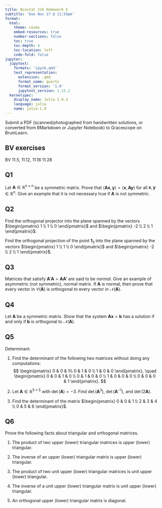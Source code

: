 ```yaml
---
title: Biostat 216 Homework 5
subtitle: 'Due Nov 17 @ 11:59pm'
format:
  html:
    theme: cosmo
    embed-resources: true
    number-sections: false
    toc: true
    toc-depth: 4
    toc-location: left
    code-fold: false
jupyter:
  jupytext:
    formats: 'ipynb,qmd'
    text_representation:
      extension: .qmd
      format_name: quarto
      format_version: '1.0'
      jupytext_version: 1.15.2
  kernelspec:
    display_name: Julia 1.9.3
    language: julia
    name: julia-1.9
---
```


Submit a PDF (scanned/photographed from handwritten solutions, or converted from RMarkdown or Jupyter Notebook) to Gracescope on BruinLearn.

## BV exercises

BV 11.5, 11.12, 11.18 11.28

## Q1

Let $\mathbf{A} \in \mathbb{R}^{n \times n}$ be a symmetric matrix. Prove that $\langle \mathbf{A} \mathbf{x}, \mathbf{y} \rangle = \langle \mathbf{x}, \mathbf{A} \mathbf{y} \rangle$ for all $\mathbf{x}, \mathbf{y} \in \mathbb{R}^n$. Give an example that it is not necessary true if $\mathbf{A}$ is not symmetric.

## Q2 

Find the orthogonal projector into the plane spanned by the vectors $\begin{pmatrix} 1 \\ 1 \\ 0 \end{pmatrix}$ and $\begin{pmatrix} -2 \\ 2 \\ 1 \end{pmatrix}$.   

Find the orthogonal projection of the point $\mathbf{1}_3$ into the plane spanned by the vectors $\begin{pmatrix} 1 \\ 1 \\ 0 \end{pmatrix}$ and $\begin{pmatrix} -2 \\ 2 \\ 1 \end{pmatrix}$. 

## Q3 

Matrices that satisfy $\mathbf{A}' \mathbf{A} = \mathbf{A} \mathbf{A}'$ are said to be _normal_. Give an example of asymmetric (not symmetric), normal matrix. If $\mathbf{A}$ is normal, then prove that every vector in $\mathcal{C}(\mathbf{A})$ is orthogonal to every vector in $\mathcal{N}(\mathbf{A})$. 

## Q4 

Let $\mathbf{A}$ be a symmetric matrix. Show that the system $\mathbf{A} \mathbf{x} = \mathbf{b}$ has a solution if and only if $\mathbf{b}$ is orthogonal to $\mathcal{N}(\mathbf{A})$. 

## Q5 

Determinant.

1. Find the determinant of the following two matrices without doing any computations:
$$
\begin{pmatrix}
0 & 0 & 1\\
0 & 1 & 0 \\
1 & 0 & 0
\end{pmatrix}, \quad \begin{pmatrix}
0 & 0 & 1 & 0 \\
0 & 1 & 0 & 0 \\
1 & 0 & 0 & 0 \\
0 & 0 & 0 & 1
\end{pmatrix}.
$$  

2. Let $\mathbf{A} \in \mathbb{R}^{5 \times 5}$ with $\det(\mathbf{A}) = -3$. Find $\det(\mathbf{A}^3)$, $\det(\mathbf{A}^{-1})$, and $\det(2\mathbf{A})$.  
    
3. Find the determinant of the matrix
$\begin{pmatrix}
0 & 0 & 1 \\
2 & 3 & 4 \\
0 & 5 & 6
\end{pmatrix}$.

## Q6

Prove the following facts about triangular and orthogonal matrices.

1. The product of two upper (lower) triangular matrices is upper (lower) triangular.
    
2. The inverse of an upper (lower) triangular matrix is upper (lower) triangular.
    
3. The product of two unit upper (lower) triangular matrices is unit upper (lower) triangular.
    
4. The inverse of a unit upper (lower) triangular matrix is unit upper (lower) triangular.
    
5. An orthogonal upper (lower) triangular matrix is diagonal.
